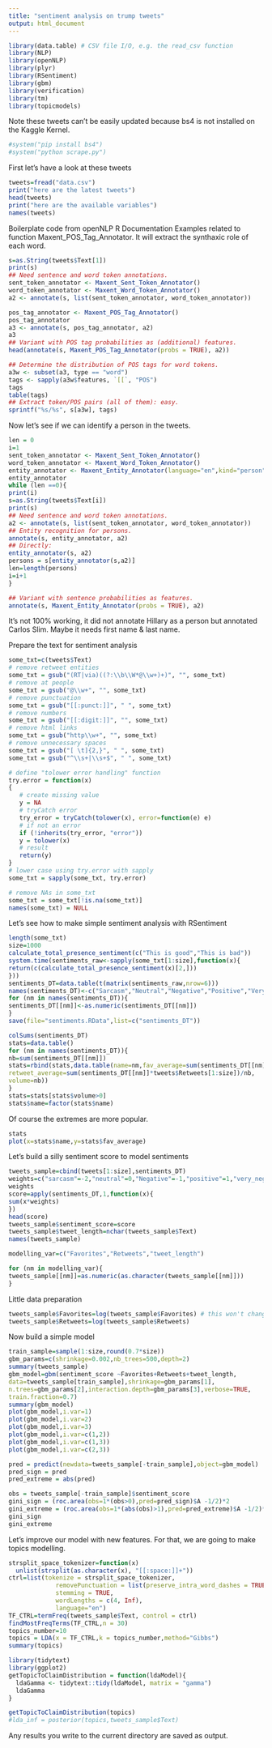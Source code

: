 ```yaml
---
title: "sentiment analysis on trump tweets"
output: html_document
---
```


```r
library(data.table) # CSV file I/O, e.g. the read_csv function
library(NLP)
library(openNLP)
library(plyr)
library(RSentiment)
library(gbm)
library(verification)
library(tm)
library(topicmodels)
```
Note these tweets can't be easily updated because bs4 is not installed on the Kaggle Kernel.

```r
#system("pip install bs4")
#system("python scrape.py")
```

First let's have a look at these tweets
```r
tweets=fread("data.csv")
print("here are the latest tweets")
head(tweets)
print("here are the available variables")
names(tweets)
```

Boilerplate code from openNLP R Documentation Examples related to function Maxent_POS_Tag_Annotator.
It will extract the synthaxic role of each word.
```r
s=as.String(tweets$Text[1])
print(s)
## Need sentence and word token annotations.
sent_token_annotator <- Maxent_Sent_Token_Annotator()
word_token_annotator <- Maxent_Word_Token_Annotator()
a2 <- annotate(s, list(sent_token_annotator, word_token_annotator))

pos_tag_annotator <- Maxent_POS_Tag_Annotator()
pos_tag_annotator
a3 <- annotate(s, pos_tag_annotator, a2)
a3
## Variant with POS tag probabilities as (additional) features.
head(annotate(s, Maxent_POS_Tag_Annotator(probs = TRUE), a2))

## Determine the distribution of POS tags for word tokens.
a3w <- subset(a3, type == "word")
tags <- sapply(a3w$features, `[[`, "POS")
tags
table(tags)
## Extract token/POS pairs (all of them): easy.
sprintf("%s/%s", s[a3w], tags)
```
Now let's see if we can identify a person in the tweets.
```r
len = 0
i=1
sent_token_annotator <- Maxent_Sent_Token_Annotator()
word_token_annotator <- Maxent_Word_Token_Annotator()
entity_annotator <- Maxent_Entity_Annotator(language="en",kind="person",probs=TRUE)
entity_annotator
while (len ==0){
print(i)
s=as.String(tweets$Text[i])
print(s)
## Need sentence and word token annotations.
a2 <- annotate(s, list(sent_token_annotator, word_token_annotator))
## Entity recognition for persons.
annotate(s, entity_annotator, a2)
## Directly:
entity_annotator(s, a2)
persons = s[entity_annotator(s,a2)]
len=length(persons)
i=i+1
}

## Variant with sentence probabilities as features.
annotate(s, Maxent_Entity_Annotator(probs = TRUE), a2)

```
It's not 100% working, it did not annotate Hillary as a person but annotated Carlos Slim. Maybe it needs first name & last name.

Prepare the text for sentiment analysis
```r
some_txt=c(tweets$Text)
# remove retweet entities
some_txt = gsub("(RT|via)((?:\\b\\W*@\\w+)+)", "", some_txt)
# remove at people
some_txt = gsub("@\\w+", "", some_txt)
# remove punctuation
some_txt = gsub("[[:punct:]]", " ", some_txt)
# remove numbers
some_txt = gsub("[[:digit:]]", "", some_txt)
# remove html links
some_txt = gsub("http\\w+", "", some_txt)
# remove unnecessary spaces
some_txt = gsub("[ \t]{2,}", " ", some_txt)
some_txt = gsub("^\\s+|\\s+$", " ", some_txt)

# define "tolower error handling" function 
try.error = function(x)
{
   # create missing value
   y = NA
   # tryCatch error
   try_error = tryCatch(tolower(x), error=function(e) e)
   # if not an error
   if (!inherits(try_error, "error"))
   y = tolower(x)
   # result
   return(y)
}
# lower case using try.error with sapply 
some_txt = sapply(some_txt, try.error)

# remove NAs in some_txt
some_txt = some_txt[!is.na(some_txt)]
names(some_txt) = NULL

```

Let's see how to make simple sentiment analysis with RSentiment
```r
length(some_txt)
size=1000
calculate_total_presence_sentiment(c("This is good","This is bad"))
system.time(sentiments_raw<-sapply(some_txt[1:size],function(x){
return(c(calculate_total_presence_sentiment(x)[2,]))
}))
sentiments_DT=data.table(t(matrix(sentiments_raw,nrow=6)))
names(sentiments_DT)<-c("Sarcasm","Neutral","Negative","Positive","Very Negative","Very Positive")
for (nm in names(sentiments_DT)){
sentiments_DT[[nm]]<-as.numeric(sentiments_DT[[nm]])
}
save(file="sentiments.RData",list=c("sentiments_DT"))

colSums(sentiments_DT)
stats=data.table()
for (nm in names(sentiments_DT)){
nb=sum(sentiments_DT[[nm]])
stats=rbind(stats,data.table(name=nm,fav_average=sum(sentiments_DT[[nm]]*tweets$Favorites[1:size])/nb,
retweet_average=sum(sentiments_DT[[nm]]*tweets$Retweets[1:size])/nb,
volume=nb))
}
stats=stats[stats$volume>0]
stats$name=factor(stats$name)
```
Of course the extremes are more popular.
```r
stats
plot(x=stats$name,y=stats$fav_average)
```

Let's build a silly sentiment score to model sentiments

```r
tweets_sample=cbind(tweets[1:size],sentiments_DT)
weights=c("sarcasm"=-2,"neutral"=0,"Negative"=-1,"positive"=1,"very_negative"=-2,"very_positive"=2)
weights
score=apply(sentiments_DT,1,function(x){
sum(x*weights)
})
head(score)
tweets_sample$sentiment_score=score
tweets_sample$tweet_length=nchar(tweets_sample$Text)
names(tweets_sample)

modelling_var=c("Favorites","Retweets","tweet_length")

for (nm in modelling_var){
tweets_sample[[nm]]=as.numeric(as.character(tweets_sample[[nm]]))
}
```

Little data preparation
```r
tweets_sample$Favorites=log(tweets_sample$Favorites) # this won't change anything to the GBM result but the dependency plots will be more interpretable
tweets_sample$Retweets=log(tweets_sample$Retweets)
```

Now build a simple model
```r
train_sample=sample(1:size,round(0.7*size))
gbm_params=c(shrinkage=0.002,nb_trees=500,depth=2)
summary(tweets_sample)
gbm_model=gbm(sentiment_score ~Favorites+Retweets+tweet_length,
data=tweets_sample[train_sample],shrinkage=gbm_params[1],
n.trees=gbm_params[2],interaction.depth=gbm_params[3],verbose=TRUE,
train.fraction=0.7)
summary(gbm_model)
plot(gbm_model,i.var=1)
plot(gbm_model,i.var=2)
plot(gbm_model,i.var=3)
plot(gbm_model,i.var=c(1,2))
plot(gbm_model,i.var=c(1,3))
plot(gbm_model,i.var=c(2,3))

pred = predict(newdata=tweets_sample[-train_sample],object=gbm_model)
pred_sign = pred
pred_extreme = abs(pred)

obs = tweets_sample[-train_sample]$sentiment_score
gini_sign = (roc.area(obs=1*(obs>0),pred=pred_sign)$A -1/2)*2
gini_extreme = (roc.area(obs=1*(abs(obs)>1),pred=pred_extreme)$A -1/2)*2
gini_sign
gini_extreme
```

Let's improve our model with new features.
For that, we are going to make topics modelling.

```r
strsplit_space_tokenizer=function(x)
  unlist(strsplit(as.character(x), "[[:space:]]+"))
ctrl=list(tokenize = strsplit_space_tokenizer,
             removePunctuation = list(preserve_intra_word_dashes = TRUE),
             stemming = TRUE,
             wordLengths = c(4, Inf),
             language="en")
TF_CTRL=termFreq(tweets_sample$Text, control = ctrl)
findMostFreqTerms(TF_CTRL,n = 30)
topics_number=10
topics = LDA(x = TF_CTRL,k = topics_number,method="Gibbs")
summary(topics)

library(tidytext)
library(ggplot2)
getTopicToClaimDistribution = function(ldaModel){
  ldaGamma <- tidytext::tidy(ldaModel, matrix = "gamma")
  ldaGamma
}

getTopicToClaimDistribution(topics)
#lda_inf = posterior(topics,tweets_sample$Text)
```

Any results you write to the current directory are saved as output.
